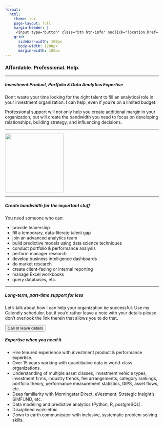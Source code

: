 ```yaml
---
format:
  html:
    theme: lux
    page-layout: full
    margin-header: |
     <input type="button" class="btn btn-info" onclick="location.href='https://calendly.com/brian-davidhizar/30min';" value="Call / leave details">
    grid:
      sidebar-width: 100px
      body-width: 1200px
      margin-width: 100px
---
```


### Affordable. Professional. Help.
***
##### Investment Product, Portfolio & Data Analytics Expertise

Don't waste your time looking for the right talent to fill an analytical role in your investment organization. I can help, even if you're on a limited budget.

Professional support will not only help you create additional margin in your organization, but will create the bandwidth you need to focus on developing relationships, building strategy, and influencing decisions.

***

![](pexels-alex-andrews-1203808.jpg){fig-align="center" height=2in}

***

##### Create bandwidth for the important stuff

You need someone who can:

* provide leadership
* fill a temporary, data-literate talent gap
* join an advanced analytics team
* build predictive models using data science techniques
* conduct portfolio & performance analysis
* perform manager research
* develop business intelligence dashboards
* do market research
* create client-facing or internal reporting
* manage Excel workbooks
* query databases, etc.

***

##### Long-term, part-time support for less

Let's talk about how I can help your organization be successful.  Use my Calendly scheduler, but if you'd rather leave a note with your details please don't overlook the link therein that allows you to do that.   

<i class="bi bi-calendar-week-fill" ></i> <input type="button" class="btn btn-info" onclick="location.href='https://calendly.com/brian-davidhizar/30min';" value="Call or leave details">

##### Expertise when you need it.

* Hire tenured experience with investment product & performance expertise.
* Over 15 years working with quantitiative data in world-class organizations.
* Understanding of multiple asset classes, investment vehicle types, investment firms, industry trends, fee arrangements, category rankings, portfolio theory, performance measurement statistics, GIPS, asset flows, etc.
* Deep familiarity with Morningstar Direct, eVestment, Strategic Insight's SIMFUND, etc.
* Data modeling and predictive analytics (Python, R, postgreSQL).
* Disciplined work-ethic.
* Down to earth communicator with inclusive, systematic problem solving skills.



